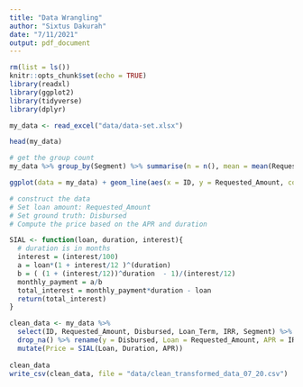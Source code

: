```yaml
---
title: "Data Wrangling"
author: "Sixtus Dakurah"
date: "7/11/2021"
output: pdf_document
---
```


```r
rm(list = ls())
knitr::opts_chunk$set(echo = TRUE)
library(readxl)
library(ggplot2)
library(tidyverse)
library(dplyr)
```



```r
my_data <- read_excel("data/data-set.xlsx")
```



```r
head(my_data)
```

```r
# get the group count
my_data %>% group_by(Segment) %>% summarise(n = n(), mean = mean(Requested_Amount), max = max(Requested_Amount), min = min(Requested_Amount))

ggplot(data = my_data) + geom_line(aes(x = ID, y = Requested_Amount, color = Segment))
```


```r
# construct the data
# Set loan amount: Requested_Amount
# Set ground truth: Disbursed
# Compute the price based on the APR and duration

SIAL <- function(loan, duration, interest){
  # duration is in months
  interest = (interest/100)
  a = loan*(1 + interest/12 )^(duration)
  b = ( (1 + (interest/12))^duration  - 1)/(interest/12)
  monthly_payment = a/b
  total_interest = monthly_payment*duration - loan
  return(total_interest)
}

clean_data <- my_data %>% 
  select(ID, Requested_Amount, Disbursed, Loan_Term, IRR, Segment) %>%
  drop_na() %>% rename(y = Disbursed, Loan = Requested_Amount, APR = IRR, Duration = Loan_Term) %>%
  mutate(Price = SIAL(Loan, Duration, APR))
  
clean_data
write_csv(clean_data, file = "data/clean_transformed_data_07_20.csv")
```





